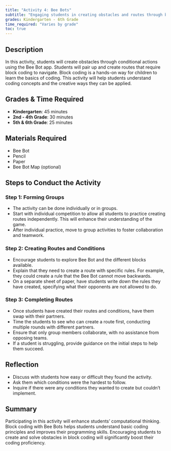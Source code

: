 ```yaml
---
title: "Activity 4: Bee Bots"
subtitle: "Engaging students in creating obstacles and routes through block coding with Bee Bots."
grades: Kindergarten - 6th Grade
time_required: "Varies by grade"
toc: true
---
```


## Description

In this activity, students will create obstacles through conditional actions using the Bee Bot app. Students will pair up and create routes that require block coding to navigate. Block coding is a hands-on way for children to learn the basics of coding. This activity will help students understand coding concepts and the creative ways they can be applied.

## Grades & Time Required

- **Kindergarten**: 45 minutes
- **2nd - 4th Grade**: 30 minutes
- **5th & 6th Grade**: 25 minutes

## Materials Required

- Bee Bot
- Pencil
- Paper
- Bee Bot Map (optional)

## Steps to Conduct the Activity

### Step 1: Forming Groups

- The activity can be done individually or in groups.
- Start with individual competition to allow all students to practice creating routes independently. This will enhance their understanding of the game.
- After individual practice, move to group activities to foster collaboration and teamwork.

### Step 2: Creating Routes and Conditions

- Encourage students to explore Bee Bot and the different blocks available.
- Explain that they need to create a route with specific rules. For example, they could create a rule that the Bee Bot cannot move backwards.
- On a separate sheet of paper, have students write down the rules they have created, specifying what their opponents are not allowed to do.

### Step 3: Completing Routes

- Once students have created their routes and conditions, have them swap with their partners.
- Time the students to see who can create a route first, conducting multiple rounds with different partners.
- Ensure that only group members collaborate, with no assistance from opposing teams.
- If a student is struggling, provide guidance on the initial steps to help them succeed.

## Reflection

- Discuss with students how easy or difficult they found the activity.
- Ask them which conditions were the hardest to follow.
- Inquire if there were any conditions they wanted to create but couldn't implement.

## Summary

Participating in this activity will enhance students' computational thinking. Block coding with Bee Bots helps students understand basic coding principles and improves their programming skills. Encouraging students to create and solve obstacles in block coding will significantly boost their coding proficiency.
